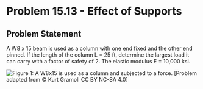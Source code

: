 # Problem 15.13 - Effect of Supports {.unnumbered}

## Problem Statement

A W8 x 15 beam is used as a column with one end fixed and the other end pinned. If the length of the column L = 25 ft, determine the largest load it can carry with a factor of safety of 2. The elastic modulus E = 10,000 ksi.

![Figure 1: A W8x15 is used as a column and subjected to a force.](images/623.png){fig-alt="A wide flange W8x15 of length L is subjected to force F. The column is fixed at the lower end and pinned on the top end in the x and y directions."}
\[Problem adapted from © Kurt Gramoll CC BY NC-SA 4.0\]